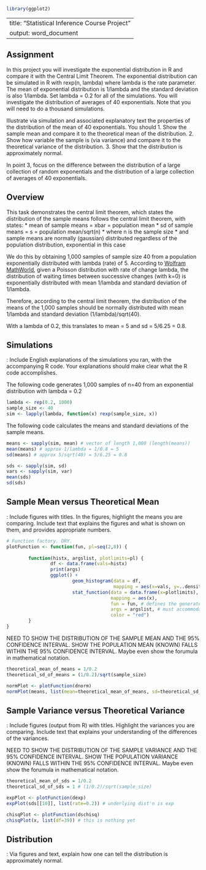 ```r
library(ggplot2)
```
---
title: "Statistical Inference Course Project"
output: word_document
---

## Assignment

In this project you will investigate the exponential distribution in R and compare it with the Central Limit Theorem. The exponential distribution can be simulated in R with rexp(n, lambda) where lambda is the rate parameter. The mean of exponential distribution is 1/lambda and the standard deviation is also 1/lambda. Set lambda = 0.2 for all of the simulations. You will investigate the distribution of averages of 40 exponentials. Note that you will need to do a thousand simulations.

Illustrate via simulation and associated explanatory text the properties of the distribution of the mean of 40 exponentials.  You should
1. Show the sample mean and compare it to the theoretical mean of the distribution.
2. Show how variable the sample is (via variance) and compare it to the theoretical variance of the distribution.
3. Show that the distribution is approximately normal.

In point 3, focus on the difference between the distribution of a large collection of random exponentials and the distribution of a large collection of averages of 40 exponentials. 

## Overview
This task demonstrates the central limit theorem, which states
the distribution of the sample means follows the 
central limit theorem, with states:
* mean of sample means = xbar = population mean
* sd of sample means = s = population mean/sqrt(n)
  * where n is the sample size
  * and sample means are normally (gaussian) distributed
regardless of the population distribution, exponential in this case

We do this by obtaining 1,000 samples of sample size 40 from a population
exponentially distributed with lambda (rate) of 5. According to
[Wolfram MathWorld](http://mathworld.wolfram.com/ExponentialDistribution.html),
given a Poisson distribution with rate of change lambda, the distribution of waiting times between successive changes (with k=0) is exponentially
distributed with mean 1/lambda and standard deviation of 1/lambda.

Therefore, according to the central limit theorem, the distribution of 
the means of the 1,000 samples should be normally distributed with mean
1/lambda and standard deviation (1/lambda)/sqrt(40).

With a lambda of 0.2, this translates to 
mean = 5 and 
sd = 5/6.25 = 0.8.

## Simulations
: Include English explanations of the simulations you ran, with the accompanying R code. Your explanations should make clear what the R code accomplishes.

The following code generates 1,000 samples of n=40 from an exponential 
distribution with lambda = 0.2
``` r
lambda <- rep(0.2, 1000)
sample_size <- 40
sim <- lapply(lambda, function(x) rexp(sample_size, x))
```
The following code calculates the means and standard deviations of the sample means.
```r
means <- sapply(sim, mean) # vector of length 1,000 (length(means))
mean(means) # approx 1/lambda = 1/0.8 = 5
sd(means) # approx 5/sqrt(40) = 5/6.25 = 0.8

sds <- sapply(sim, sd)
vars <- sapply(sim, var)
mean(sds)
sd(sds)
```

## Sample Mean versus Theoretical Mean
: Include figures with titles. In the figures, highlight the means you are comparing. Include text that explains the figures and what is shown on them, and provides appropriate numbers.
```r
# Function factory. DRY.
plotFunction <- function(fun, pl=seq(2,8)) {
        
        function(histx, argslist, plotlimits=pl) {
                df <- data.frame(vals=histx)
                print(args)
                ggplot() + 
                        geom_histogram(data = df, 
                                       mapping = aes(x=vals, y=..density..)) + 
                        stat_function(data = data.frame(x=plotlimits), 
                                      mapping = aes(x), 
                                      fun = fun, # defines the generated function
                                      args = argslist, # must accommodate different dist'ns
                                      color = "red")
        }
}
```

NEED TO SHOW THE DISTRIBUTION OF THE SAMPLE MEAN AND THE 95%
CONFIDENCE INTERVAL. SHOW THE POPULATION MEAN (KNOWN) FALLS WITHIN
THE 95% CONFIDENCE INTERVAL. 
Maybe even show the forumula in mathematical notation.

```r
theoretical_mean_of_means = 1/0.2
theoretical_sd_of_means = (1/0.2)/sqrt(sample_size)

normPlot <- plotFunction(dnorm)
normPlot(means, list(mean=theoretical_mean_of_means, sd=theoretical_sd_of_means))
```

## Sample Variance versus Theoretical Variance
: Include figures (output from R) with titles. Highlight the variances you are comparing. Include text that explains your understanding of the differences of the variances.

NEED TO SHOW THE DISTRIBUTION OF THE SAMPLE VARIANCE AND THE 95%
CONFIDENCE INTERVAL. SHOW THE POPULATION VARIANCE (KNOWN) FALLS WITHIN
THE 95% CONFIDENCE INTERVAL.
Maybe even show the forumula in mathematical notation.

```r
theoretical_mean_of_sds = 1/0.2
theoretical_sd_of_sds = 1 # (1/0.2)/sqrt(sample_size)

expPlot <- plotFunction(dexp)
expPlot(sds[[10]], list(rate=0.2)) # underlying dist'n is exp

chisqPlot <- plotFunction(dschisq)
chisqPlot(x, list(df=39)) # this is nothing yet
```

## Distribution
: Via figures and text, explain how one can tell the distribution is approximately normal. 


